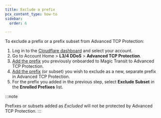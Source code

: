 ```yaml
---
title: Exclude a prefix
pcx_content_type: how-to
sidebar:
  order: 6

---
```


To exclude a prefix or a prefix subset from Advanced TCP Protection:

1. Log in to the [Cloudflare dashboard](https://dash.cloudflare.com) and select your account.
2. Go to Account Home > **L3/4 DDoS** > **Advanced TCP Protection**.
3. [Add the prefix](/ddos-protection/tcp-protection/how-to/add-prefix/) you previously onboarded to Magic Transit to Advanced TCP Protection.
4. [Add the prefix](/ddos-protection/tcp-protection/how-to/add-prefix/) (or subset) you wish to exclude as a new, separate prefix in Advanced TCP Protection.
5. For the prefix you added in the previous step, select **Exclude Subset** in the **Enrolled Prefixes** list.

:::note

Prefixes or subsets added as *Excluded* will not be protected by Advanced TCP Protection.
:::